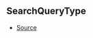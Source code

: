 ## SearchQueryType



- [Source](https://github.com/Androz2091/discord-player/blob/4177c53/packages/discord-player/src/types/types.ts#L177)